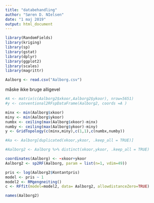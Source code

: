```yaml
---
title: "databehandling"
author: "Søren D. NIelsen"
date: "1 maj 2019"
output: html_document
---
```


```r
library(RandomFields)
library(kriging)
library(sp)
library(gstat)
library(dplyr)
library(ggplot2)
library(scales)
library(magrittr)
```


```r
Aalborg <- read.csv("Aalborg.csv")
```

måske ikke bruge alligevel
```r
#A <- matrix(c(Aalborg2$xkoor,Aalborg2$ykoor), nrow=5651)
#y <- conventional2RFspDataFrame(Aalborg2, coords =A )
```

```r
minx <- min(Aalborg$xkoor)
miny <- min(Aalborg$ykoor)
numbx <- ceiling(max(Aalborg$xkoor)-minx)
numby <- ceiling(max(Aalborg$ykoor)-miny)
y <- GridTopology(c(minx,miny),c(1,1),c(numbx,numby))
```

```r
#Aa <- Aalborg[duplicated(xkoor,ykoor, .keep_all = TRUE)]
```


```r
#Aalborg2 <- Aalborg %>% distinct(xkoor,ykoor, .keep_all = TRUE)
```



```r
coordinates(Aalborg) <- ~xkoor+ykoor
Aalborg2 <- sp2RF(Aalborg, param = list(n=1, vdim=49))
```


```r
pris <- log(Aalborg2$Kontantpris)
model <- pris ~ 1
model2 <- RMgengneiting()
c <- RFfit(model=model2, data= Aalborg2, allowdistanceZero=TRUE)
```

```r
names(Aalborg2)
```


